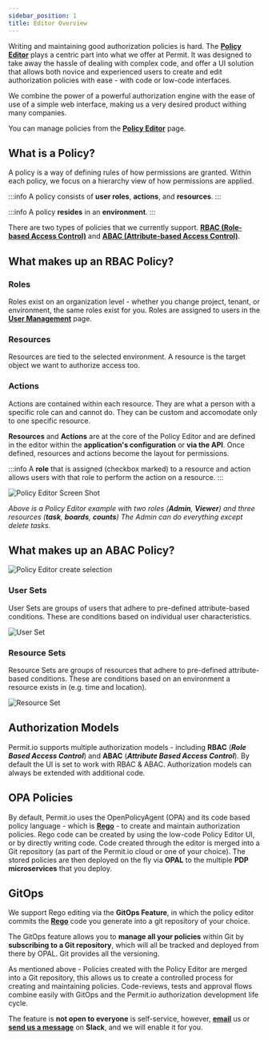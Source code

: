 ```yaml
---
sidebar_position: 1
title: Editor Overview
---
```


Writing and maintaining good authorization policies is hard.
The **[Policy Editor](https://app.permit.io/policy-editor)** plays a centric part into what we offer at Permit. It was
designed to take away the hassle of dealing with complex code, and offer a UI solution that allows both novice and
experienced users to create and edit authorization policies with ease - with code or low-code interfaces.

We combine the power of a powerful authorization engine with the ease of use of a simple web interface, making us a very desired
product withing many companies.

You can manage policies from the **[Policy Editor](https://app.permit.io/policy-editor)** page.

## What is a Policy?

A policy is a way of defining rules of how permissions are granted. Within each policy, we focus on a hierarchy view of how permissions are applied.

:::info
A policy consists of **user roles**, **actions**, and **resources**.
:::

:::info
A policy **resides** in an **environment**.
:::

There are two types of policies that we currently support. **[RBAC (Role-based Access Control)](RBAC/overview)** and **[ABAC (Attribute-based Access Control)](ABAC/overview)**.

## What makes up an RBAC Policy?

### Roles

Roles exist on an organization level - whether you change project, tenant, or environment, the same roles exist for you.
Roles are assigned to users in the **[User Management](/features/user-management)** page.

### Resources

Resources are tied to the selected environment. A resource is the target object we want to authorize access too.

### Actions

Actions are contained within each resource. They are what a person with a specific role can and cannot do.
They can be custom and accomodate only to one specific resource.

**Resources** and **Actions** are at the core of the Policy Editor and are defined in the editor within the **application's configuration** or **via the API**.
Once defined, resources and actions become the layout for permissions.

:::info
A **role** that is assigned (checkbox marked) to a resource and action allows users with that role to perform the action on a resource.
:::

![Policy Editor Screen Shot](/img/updated/policy-editor/policy-editor-1.png)

_Above is a Policy Editor example with two roles (**Admin**, **Viewer**) and three resources (**task**, **boards**, **counts**)_
_The Admin can do everything except delete tasks._

## What makes up an ABAC Policy?

![Policy Editor create selection](/img/updated/policy-editor/policy-editor-3.png)

### User Sets

User Sets are groups of users that adhere to pre-defined attribute-based conditions. These are conditions based on individual
user characteristics.

![User Set](/img/updated/policy-editor/policy-editor-4.png)

### Resource Sets

Resource Sets are groups of resources that adhere to pre-defined attribute-based conditions. These are conditions based on
an environment a resource exists in (e.g. time and location).

![Resource Set](/img/updated/policy-editor/policy-editor-5.png)

## Authorization Models

Permit.io supports multiple authorization models - including **RBAC** (**_Role Based Access Control_**) and **ABAC** (**_Attribute Based Access Control_**).
By default the UI is set to work with RBAC & ABAC. Authorization models can always be extended with additional code.

## OPA Policies

By default, Permit.io uses the OpenPolicyAgent (OPA) and its code based policy language - which is **[Rego](https://www.openpolicyagent.org/docs/latest/policy-language/)** - to create and maintain authorization policies.
Rego code can be created by using the low-code Policy Editor UI, or by directly writing code.
Code created through the editor is merged into a Git repository (as part of the Permit.io cloud or one of your choice).
The stored policies are then deployed on the fly via **OPAL** to the multiple **PDP microservices** that you deploy.

## GitOps

We support Rego editing via the **GitOps Feature**, in which the policy editor commits the
**[Rego](https://www.openpolicyagent.org/docs/latest/policy-language/)** code you generate into a git
repository of your choice.

The GitOps feature allows you to **manage all your policies** within Git by **subscribing to a Git repository**, which will all be
tracked and deployed from there by OPAL. Git provides all the versioning.

As mentioned above - Policies created with the Policy Editor are merged into a Git repository, this allows us to create a
controlled process for creating and maintaining policies. Code-reviews, tests and approval flows combine easily with GitOps
and the Permit.io authorization development life cycle.

The feature is **not open to everyone** is self-service, however, **[email](mailto:support@permit.io)** us
or **[send us a message](https://bit.ly/permit-slack)** on **Slack**, and we will enable it for you.

